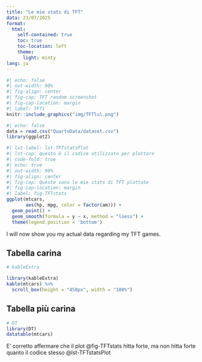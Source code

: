 ```yaml
---
title: "Le mie stats di TFT"
data: 23/07/2025
format: 
  html:
    self-contained: true
    toc: true                 
    toc-location: left      
    theme:
      light: minty 
lang: ja
---
```


```r
#| echo: false
#| out-width: 90%
#| fig-align: center
#| fig-cap: TFT random screenshot
#| fig-cap-location: margin
#| label: TFT1
knitr::include_graphics("img/TFTlul.png")
```

```r
#| echo: false
data = read.csv("QuartoData/dataset.csv")
library(ggplot2)
```


```r
#| lst-label: lst-TFTstatsPlot
#| lst-cap: questo è il codice utilizzato per plottare
#| code-fold: true
#| echo: true
#| out-width: 90%
#| fig-align: center
#| fig-cap: Queste sono le mie stats di TFT plottate
#| fig-cap-location: margin
#| label: fig-TFTstats
ggplot(mtcars,                                   
       aes(hp, mpg, color = factor(am))) +       
  geom_point() +
  geom_smooth(formula = y ~ x, method = "loess") +
  theme(legend.position = 'bottom')
```

I will now show you my actual data regarding my TFT games.

::: {.panel-tabset}

## Tabella carina


```r
# kableExtra

library(kableExtra)
kable(mtcars) %>%
  scroll_box(height = "450px", width = "100%")
```

## Tabella più carina


```r
# DT
library(DT)
datatable(mtcars)
```

:::

::: {.callout-warning collapse="true"}
E' corretto affermare che il plot @fig-TFTstats hitta forte, ma non hitta forte quanto il codice stesso @lst-TFTstatsPlot
:::
